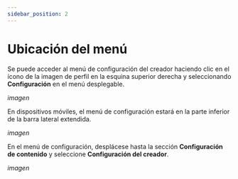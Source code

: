 ```yaml
---
sidebar_position: 2
---
```


# Ubicación del menú

Se puede acceder al menú de configuración del creador haciendo clic en el ícono de la imagen de perfil en la esquina superior derecha y seleccionando **Configuración** en el menú desplegable.

*imagen*

En dispositivos móviles, el menú de configuración estará en la parte inferior de la barra lateral extendida.

*imagen*

En el menú de configuración, desplácese hasta la sección **Configuración de contenido** y seleccione **Configuración del creador**.

*imagen*